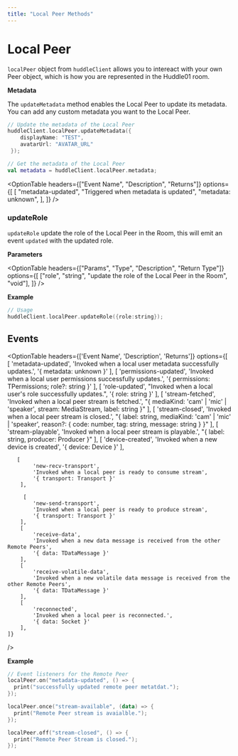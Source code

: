 ```yaml
---
title: "Local Peer Methods"
---
```



# Local Peer

`localPeer` object from `huddleClient` allows you to intereact with your own Peer object, which is how you are represented in the Huddle01 room.

**Metadata**

The `updateMetadata` method enables the Local Peer to update its metadata. You can add any custom metadata you want to the Local Peer.

```kotlin
// Update the metadata of the Local Peer
huddleClient.localPeer.updateMetadata({
    displayName: "TEST",
    avatarUrl: "AVATAR_URL"
 });

// Get the metadata of the Local Peer
val metadata = huddleClient.localPeer.metadata;
```

<OptionTable
  headers={["Event Name", "Description", "Returns"]}
  options={[
    [
      "metadata-updated",
      "Triggered when metadata is updated",
      "metadata: unknown",
    ],
  ]}
/>

### updateRole

`updateRole` update the role of the Local Peer in the Room, this will emit an event `updated` with the updated role.

**Parameters**

<OptionTable
  headers={["Params", "Type", "Description", "Return Type"]}
  options={[
    ["role", "string", "update the role of the Local Peer in the Room", "void"],
  ]}
/>

**Example**

```kotlin
// Usage
huddleClient.localPeer.updateRole({role:string});
```

## Events

<OptionTable 
    headers={['Event Name', 'Description', 'Returns']}
    options={[
        [
            'metadata-updated',
            'Invoked when a local user metadata successfully updates.',
            '{ metadata: unknown }'
        ],
        [
            'permissions-updated',
            'Invoked when a local user permissions successfully updates.',
            '{ permissions: TPermissions; role?: string }'
        ],
        [
            'role-updated',
            "Invoked when a local user's role successfully updates.",
            '{ role: string }'
        ],
        [
            'stream-fetched',
            'Invoked when a local peer stream is fetched.',
            "{ mediaKind: 'cam' | 'mic' | 'speaker', stream: MediaStream, label: string }"
        ],
        [
            'stream-closed',
            'Invoked when a local peer stream is closed.',
            "{ label: string, mediaKind: 'cam' | 'mic' | 'speaker', reason?: { code: number, tag: string, message: string } }"
        ],
        [
            'stream-playable',
            'Invoked when a local peer stream is playable.',
            "{ label: string, producer: Producer }"
        ],
        [
            'device-created',
            'Invoked when a new device is created',
            '{ device: Device }'
        ],

       [
            'new-recv-transport',
            'Invoked when a local peer is ready to consume stream',
            '{ transport: Transport }'
        ],

         [
            'new-send-transport',
            'Invoked when a local peer is ready to produce stream',
            '{ transport: Transport }'
        ],
        [
            'receive-data',
            'Invoked when a new data message is received from the other Remote Peers',
            '{ data: TDataMessage }'
        ],
        [
            'receive-volatile-data',
            'Invoked when a new volatile data message is received from the other Remote Peers',
            '{ data: TDataMessage }'
        ],
        [
            'reconnected',
            'Invoked when a local peer is reconnected.',
            '{ data: Socket }'
        ],
    ]}

/>

**Example**

```kotlin
// Event listeners for the Remote Peer
localPeer.on("metadata-updated", () => {
  print("successfully updated remote peer metatdat.");
});

localPeer.once("stream-available", (data) => {
  print("Remote Peer stream is avaialble.");
});

localPeer.off("stream-closed", () => {
  print("Remote Peer Stream is closed.");
});
```

